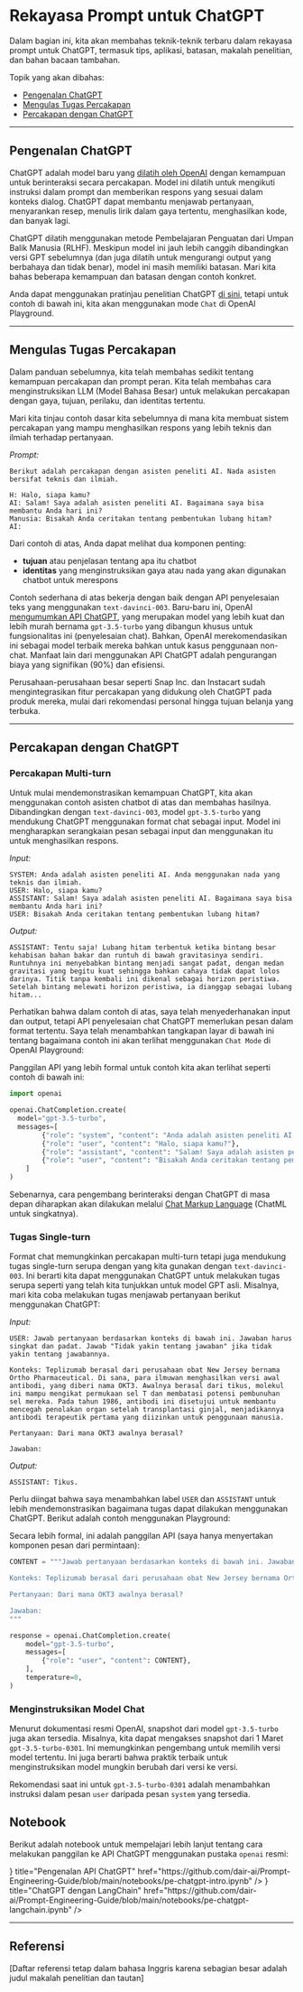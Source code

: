 

# Rekayasa Prompt untuk ChatGPT


Dalam bagian ini, kita akan membahas teknik-teknik terbaru dalam rekayasa prompt untuk ChatGPT, termasuk tips, aplikasi, batasan, makalah penelitian, dan bahan bacaan tambahan.

Topik yang akan dibahas:
- [Pengenalan ChatGPT](#pengenalan-chatgpt)
- [Mengulas Tugas Percakapan](#mengulas-tugas-percakapan)
- [Percakapan dengan ChatGPT](#percakapan-dengan-chatgpt)

---
## Pengenalan ChatGPT

ChatGPT adalah model baru yang [dilatih oleh OpenAI](https://openai.com/blog/chatgpt) dengan kemampuan untuk berinteraksi secara percakapan. Model ini dilatih untuk mengikuti instruksi dalam prompt dan memberikan respons yang sesuai dalam konteks dialog. ChatGPT dapat membantu menjawab pertanyaan, menyarankan resep, menulis lirik dalam gaya tertentu, menghasilkan kode, dan banyak lagi.

ChatGPT dilatih menggunakan metode Pembelajaran Penguatan dari Umpan Balik Manusia (RLHF). Meskipun model ini jauh lebih canggih dibandingkan versi GPT sebelumnya (dan juga dilatih untuk mengurangi output yang berbahaya dan tidak benar), model ini masih memiliki batasan. Mari kita bahas beberapa kemampuan dan batasan dengan contoh konkret.

Anda dapat menggunakan pratinjau penelitian ChatGPT [di sini](chat.openai.com), tetapi untuk contoh di bawah ini, kita akan menggunakan mode `Chat` di OpenAI Playground.

---
## Mengulas Tugas Percakapan

Dalam panduan sebelumnya, kita telah membahas sedikit tentang kemampuan percakapan dan prompt peran. Kita telah membahas cara menginstruksikan LLM (Model Bahasa Besar) untuk melakukan percakapan dengan gaya, tujuan, perilaku, dan identitas tertentu.

Mari kita tinjau contoh dasar kita sebelumnya di mana kita membuat sistem percakapan yang mampu menghasilkan respons yang lebih teknis dan ilmiah terhadap pertanyaan.

*Prompt:*
```
Berikut adalah percakapan dengan asisten peneliti AI. Nada asisten bersifat teknis dan ilmiah.

H: Halo, siapa kamu?
AI: Salam! Saya adalah asisten peneliti AI. Bagaimana saya bisa membantu Anda hari ini?
Manusia: Bisakah Anda ceritakan tentang pembentukan lubang hitam?
AI:
```

Dari contoh di atas, Anda dapat melihat dua komponen penting:
- **tujuan** atau penjelasan tentang apa itu chatbot
- **identitas** yang menginstruksikan gaya atau nada yang akan digunakan chatbot untuk merespons

Contoh sederhana di atas bekerja dengan baik dengan API penyelesaian teks yang menggunakan `text-davinci-003`. Baru-baru ini, OpenAI [mengumumkan API ChatGPT](https://openai.com/blog/introducing-chatgpt-and-whisper-apis), yang merupakan model yang lebih kuat dan lebih murah bernama `gpt-3.5-turbo` yang dibangun khusus untuk fungsionalitas ini (penyelesaian chat). Bahkan, OpenAI merekomendasikan ini sebagai model terbaik mereka bahkan untuk kasus penggunaan non-chat. Manfaat lain dari menggunakan API ChatGPT adalah pengurangan biaya yang signifikan (90%) dan efisiensi.

Perusahaan-perusahaan besar seperti Snap Inc. dan Instacart sudah mengintegrasikan fitur percakapan yang didukung oleh ChatGPT pada produk mereka, mulai dari rekomendasi personal hingga tujuan belanja yang terbuka.

---
## Percakapan dengan ChatGPT

### Percakapan Multi-turn

Untuk mulai mendemonstrasikan kemampuan ChatGPT, kita akan menggunakan contoh asisten chatbot di atas dan membahas hasilnya. Dibandingkan dengan `text-davinci-003`, model `gpt-3.5-turbo` yang mendukung ChatGPT menggunakan format chat sebagai input. Model ini mengharapkan serangkaian pesan sebagai input dan menggunakan itu untuk menghasilkan respons.

*Input:*
```
SYSTEM: Anda adalah asisten peneliti AI. Anda menggunakan nada yang teknis dan ilmiah.
USER: Halo, siapa kamu?
ASSISTANT: Salam! Saya adalah asisten peneliti AI. Bagaimana saya bisa membantu Anda hari ini?
USER: Bisakah Anda ceritakan tentang pembentukan lubang hitam?
```

*Output:*
```
ASSISTANT: Tentu saja! Lubang hitam terbentuk ketika bintang besar kehabisan bahan bakar dan runtuh di bawah gravitasinya sendiri. Runtuhnya ini menyebabkan bintang menjadi sangat padat, dengan medan gravitasi yang begitu kuat sehingga bahkan cahaya tidak dapat lolos darinya. Titik tanpa kembali ini dikenal sebagai horizon peristiwa. Setelah bintang melewati horizon peristiwa, ia dianggap sebagai lubang hitam...
```

Perhatikan bahwa dalam contoh di atas, saya telah menyederhanakan input dan output, tetapi API penyelesaian chat ChatGPT memerlukan pesan dalam format tertentu. Saya telah menambahkan tangkapan layar di bawah ini tentang bagaimana contoh ini akan terlihat menggunakan `Chat Mode` di OpenAI Playground:

<Screenshot src={CHATGPT1} alt="CHATGPT1" />

Panggilan API yang lebih formal untuk contoh kita akan terlihat seperti contoh di bawah ini:

```python
import openai

openai.ChatCompletion.create(
  model="gpt-3.5-turbo",
  messages=[
        {"role": "system", "content": "Anda adalah asisten peneliti AI. Anda menggunakan nada yang teknis dan ilmiah."},
        {"role": "user", "content": "Halo, siapa kamu?"},
        {"role": "assistant", "content": "Salam! Saya adalah asisten peneliti AI. Bagaimana saya bisa membantu Anda hari ini?"},
        {"role": "user", "content": "Bisakah Anda ceritakan tentang pembentukan lubang hitam?"}
    ]
)
```

Sebenarnya, cara pengembang berinteraksi dengan ChatGPT di masa depan diharapkan akan dilakukan melalui [Chat Markup Language](https://github.com/openai/openai-python/blob/main/chatml.md) (ChatML untuk singkatnya).

### Tugas Single-turn

Format chat memungkinkan percakapan multi-turn tetapi juga mendukung tugas single-turn serupa dengan yang kita gunakan dengan `text-davinci-003`. Ini berarti kita dapat menggunakan ChatGPT untuk melakukan tugas serupa seperti yang telah kita tunjukkan untuk model GPT asli. Misalnya, mari kita coba melakukan tugas menjawab pertanyaan berikut menggunakan ChatGPT:

*Input:*
```
USER: Jawab pertanyaan berdasarkan konteks di bawah ini. Jawaban harus singkat dan padat. Jawab "Tidak yakin tentang jawaban" jika tidak yakin tentang jawabannya.

Konteks: Teplizumab berasal dari perusahaan obat New Jersey bernama Ortho Pharmaceutical. Di sana, para ilmuwan menghasilkan versi awal antibodi, yang diberi nama OKT3. Awalnya berasal dari tikus, molekul ini mampu mengikat permukaan sel T dan membatasi potensi pembunuhan sel mereka. Pada tahun 1986, antibodi ini disetujui untuk membantu mencegah penolakan organ setelah transplantasi ginjal, menjadikannya antibodi terapeutik pertama yang diizinkan untuk penggunaan manusia.

Pertanyaan: Dari mana OKT3 awalnya berasal?

Jawaban:
```

*Output:*
```
ASSISTANT: Tikus.
```

Perlu diingat bahwa saya menambahkan label `USER` dan `ASSISTANT` untuk lebih mendemonstrasikan bagaimana tugas dapat dilakukan menggunakan ChatGPT. Berikut adalah contoh menggunakan Playground:

<Screenshot src={CHATGPTCLASSIC} alt="CHATGPTCLASSIC" />

Secara lebih formal, ini adalah panggilan API (saya hanya menyertakan komponen pesan dari permintaan):

```python
CONTENT = """Jawab pertanyaan berdasarkan konteks di bawah ini. Jawaban harus singkat dan padat. Jawab \"Tidak yakin tentang jawaban\" jika tidak yakin tentang jawabannya.

Konteks: Teplizumab berasal dari perusahaan obat New Jersey bernama Ortho Pharmaceutical. Di sana, para ilmuwan menghasilkan versi awal antibodi, yang diberi nama OKT3. Awalnya berasal dari tikus, molekul ini mampu mengikat permukaan sel T dan membatasi potensi pembunuhan sel mereka. Pada tahun 1986, antibodi ini disetujui untuk membantu mencegah penolakan organ setelah transplantasi ginjal, menjadikannya antibodi terapeutik pertama yang diizinkan untuk penggunaan manusia.

Pertanyaan: Dari mana OKT3 awalnya berasal?

Jawaban:
"""

response = openai.ChatCompletion.create(
    model="gpt-3.5-turbo",
    messages=[
        {"role": "user", "content": CONTENT},
    ],
    temperature=0,
)
```

### Menginstruksikan Model Chat

Menurut dokumentasi resmi OpenAI, snapshot dari model `gpt-3.5-turbo` juga akan tersedia. Misalnya, kita dapat mengakses snapshot dari 1 Maret `gpt-3.5-turbo-0301`. Ini memungkinkan pengembang untuk memilih versi model tertentu. Ini juga berarti bahwa praktik terbaik untuk menginstruksikan model mungkin berubah dari versi ke versi.

Rekomendasi saat ini untuk `gpt-3.5-turbo-0301` adalah menambahkan instruksi dalam pesan `user` daripada pesan `system` yang tersedia.

## Notebook
Berikut adalah notebook untuk mempelajari lebih lanjut tentang cara melakukan panggilan ke API ChatGPT menggunakan pustaka `openai` resmi:

<Cards>
    <Card 
        icon={<CodeIcon />}
        title="Pengenalan API ChatGPT"
        href="https://github.com/dair-ai/Prompt-Engineering-Guide/blob/main/notebooks/pe-chatgpt-intro.ipynb"
    />
    <Card 
        icon={<CodeIcon />}
        title="ChatGPT dengan LangChain"
        href="https://github.com/dair-ai/Prompt-Engineering-Guide/blob/main/notebooks/pe-chatgpt-langchain.ipynb"
    />
</Cards>

---
## Referensi

[Daftar referensi tetap dalam bahasa Inggris karena sebagian besar adalah judul makalah penelitian dan tautan]

